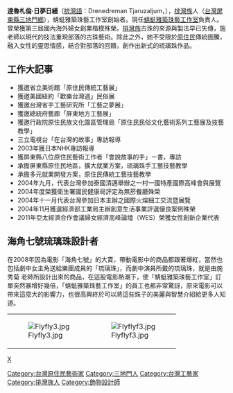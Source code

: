 '''達魯札倫·日夢日縵'''（[[排灣語|排灣語]]：Drenedreman Tjaruzaljum，{{bd|1956年|catIdx=S達魯札倫·日夢日縵}}），[[排灣族|排灣族]]人（[[台灣|台灣]][[屏東縣|屏東縣]][[三地門鄉|三地門鄉]]），蜻蜓雅築珠藝工作室創始者。現任[[蜻蜓雅築珠藝工作室|蜻蜓雅築珠藝工作室]]負責人。曾榮獲第三屆國內海外婦女創業楷模殊榮。[[排灣族|排灣族]]古珠的來源與製法早已失傳，施老師以現代的技法重現部落的古珠藝術。除此之外，她不受限於[[原住民|原住民]]傳統圖騰，融入女性的靈思情感，結合對部落的回饋，創作出新式的琉璃珠作品。

==工作大記事==
* 獲邀省立美術館「原住民傳統工藝展」
* 獲邀美國紐約「歡樂台灣週」民俗展
* 獲邀台灣省手工藝研究所「工藝之夢展」
* 獲邀總統府藝廊「屏東地方工藝展」
* 獲邀行政院原住民族文化園區管理局「原住民民俗文化藝術系列工藝展及技藝教學」
* 三立電視台「在台灣的故事」專訪報導
* 2003年獲日本NHK專訪報導
* 獲屏東縣八位原住民藝術工作者「會說故事的手」ㄧ書，專訪
* 承擔屏東縣原住民地區，擴大就業方案，琉璃珠手工藝技藝教學
* 承擔多元就業開發方案，原住民傳統工藝技藝教學
* 2004年九月，代表台灣參加泰國清邁舉辦之一村一國特產國際高峰會與展覽
* 2004年度榮獲衛生署國民健康局評定為無菸餐廳殊榮
* 2004年十一月代表台灣參加日本主辦之國際火熔細工交流暨展覽
* 2004年11月獲選經濟部工業局主辦創意生活事業評選優良案例殊榮
* 2011年亞太經濟合作會議婦女經濟高峰論壇（WES）榮獲女性創新企業代表

==海角七號琉璃珠設計者==

在2008年因為電影「海角七號」的大賣，帶動電影中的商品都跟著爆紅，當然也包括劇中女主角送給樂團成員的「琉璃珠」，而劇中演員所戴的琉璃珠，就是由施秀菊 老師所設計出來的商品，在這股電影熱潮下，使「蜻蜓雅築珠藝工作室」訂單突然暴增好幾倍，「蜻蜓雅築珠藝工作室」的員工也都非常驚訝，原來電影可以帶來這麼大的影響力，也很高興終於可以將這些珠子的美麗與智慧介紹給更多人知道。
 


{|
|-
| [[File:Flyfly3.jpg|left]]
| [[File:Flyflyf3.jpg|none]]
|}

{{DEFAULTSORT:Shi施}}
[[Category:台灣原住民藝術家|Category:台灣原住民藝術家]]
[[category:施姓|X]]
[[Category:三地門人|Category:三地門人]]
[[Category:台灣工藝家|Category:台灣工藝家]]
[[Category:排灣族人|Category:排灣族人]]
[[Category:飾物設計師|Category:飾物設計師]]